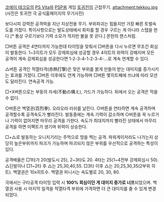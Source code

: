 [[코에이 테크모]]의 [[PS Vita]]와 [[PSP]]용 게임 [[토귀전]]의 근접무기.
attachment:tekkou.jpg
(사진은 토귀전 극 공식홈페이지의 무기사진)

보다시피 강력한 공격력을 지난 지상전용 무기. 부위파괴는 힘들지만 가장 빠른 토벌속도를 가졌다. 특이사항으로는 발도상태에서 회피를 할 경우 구르는 게 아니라 스탭을 한다.[* 통상 구르기보다 기력 소모가 적지만 불을 못 끈다.] 몬헌의 랜스처럼.

□버튼 공격은 4연타까지 가능한데 타이밍을 맞춰서 □버튼을 다시 누르면 무조건 회심이 발동한다. 1~3히트가 모두 강제회심에 성공할 경우 4히트의 위력이 강해지며 모든 공격이 계속 강제회심을 성공한다면 1-2-3-4-1-2-3-4-...로 계속 연계할 수 있다.

△버튼 공격인 적열타격(赤熱打撃)은 맞은 부위를 붉게 만들어 받는 데미지를 증가시키는 효과를 가졌다. □버튼 이후에도 연계 가능하며 □버튼 몇히트째에 쓰냐에 따라 모션도 달라진다. 연속공격 가능.

□+X버튼으로는 부동의 자세(不動の構え), 가드가 가능하다. 뒤에서 오는 공격은 막을 수 없다.

○버튼은 백열권(百烈拳). 오라오라 러쉬를 날린다. ○버튼을 연타하면 계속 공격하며 공격할수록 공격속도가 빨라진다. 발동중에는 계속 기력이 감소하며 ○버튼을 꾹 누르거나 기력이 없어지면 마무리 공격을 가한다. 속도가 최대치까지 빨라진 상태에서 마무리 공격을 하면 이팩트가 생기며 위력이 상승한다.

□+△로 발동하는 오니치기리는 주먹으로 땅을 찍는 공격. 파워게이저라도 나가는지 상당히 높은부위까지 파괴가 가능하며 파괴되지 않은 부위를 우선적으로 공격하는 특성이 있다.

공격배율은 □1타가 20(발도시 25), 2~3타도 20. 4타는 25(1~4전부 강제회심시 50). △단발이나 □1~2타 후 △는 25,30,40,55.
□3타 이후 △는 20,25,30,35(2부위 히트). 백열권은 10x히트수. 백열권 피니시는 속도별로 20, 30, 80.

극에서는 구타공격 타이밍 입력 시 '''100% 회심이던 게 대미지 증가로 너프'''되었으며. 
백열권 사용 시 마지막 일격을 적열타격 부위에 가격하면 더 큰 대미지를 줄 수 있게 변경되었다. 
